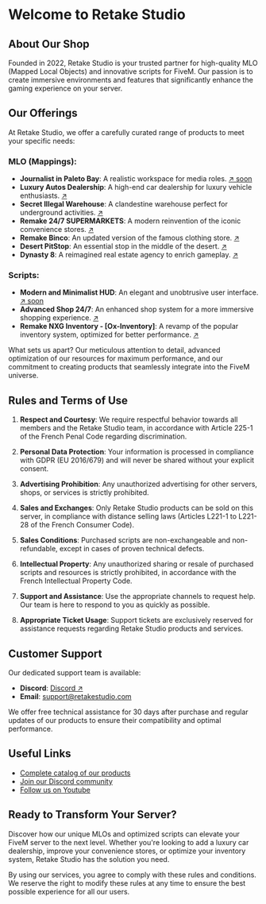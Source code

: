 # Welcome to Retake Studio

## About Our Shop

Founded in 2022, Retake Studio is your trusted partner for high-quality MLO (Mapped Local Objects) and innovative scripts for FiveM. Our passion is to create immersive environments and features that significantly enhance the gaming experience on your server.

## Our Offerings

At Retake Studio, we offer a carefully curated range of products to meet your specific needs:

### MLO (Mappings):
- **Journalist in Paleto Bay**: A realistic workspace for media roles. [↗ soon]()
- **Luxury Autos Dealership**: A high-end car dealership for luxury vehicle enthusiasts. [↗](https://retake-studio.tebex.io/package/5978821)
- **Secret Illegal Warehouse**: A clandestine warehouse perfect for underground activities. [↗](https://retake-studio.tebex.io/package/6315799) 
- **Remake 24/7 SUPERMARKETS**: A modern reinvention of the iconic convenience stores. [↗](https://retake-studio.tebex.io/package/6179108)
- **Remake Binco**: An updated version of the famous clothing store. [↗](https://retake-studio.tebex.io/package/6336310)
- **Desert PitStop**: An essential stop in the middle of the desert. [↗](https://retake-studio.tebex.io/package/6070379)
- **Dynasty 8**: A reimagined real estate agency to enrich gameplay. [↗](https://retake-studio.tebex.io/package/6357879)

### Scripts:
- **Modern and Minimalist HUD**: An elegant and unobtrusive user interface. [↗ soon]()
- **Advanced Shop 24/7**: An enhanced shop system for a more immersive shopping experience. [↗](https://retake-studio.tebex.io/package/5900299)
- **Remake NXG Inventory - [Ox-Inventory]**: A revamp of the popular inventory system, optimized for better performance. [↗](https://retake-studio.tebex.io/package/6375067)

What sets us apart? Our meticulous attention to detail, advanced optimization of our resources for maximum performance, and our commitment to creating products that seamlessly integrate into the FiveM universe.

## Rules and Terms of Use

1. **Respect and Courtesy**: We require respectful behavior towards all members and the Retake Studio team, in accordance with Article 225-1 of the French Penal Code regarding discrimination.

2. **Personal Data Protection**: Your information is processed in compliance with GDPR (EU 2016/679) and will never be shared without your explicit consent.

3. **Advertising Prohibition**: Any unauthorized advertising for other servers, shops, or services is strictly prohibited.

4. **Sales and Exchanges**: Only Retake Studio products can be sold on this server, in compliance with distance selling laws (Articles L221-1 to L221-28 of the French Consumer Code).

5. **Sales Conditions**: Purchased scripts are non-exchangeable and non-refundable, except in cases of proven technical defects.

6. **Intellectual Property**: Any unauthorized sharing or resale of purchased scripts and resources is strictly prohibited, in accordance with the French Intellectual Property Code.

7. **Support and Assistance**: Use the appropriate channels to request help. Our team is here to respond to you as quickly as possible.

8. **Appropriate Ticket Usage**: Support tickets are exclusively reserved for assistance requests regarding Retake Studio products and services.

## Customer Support

Our dedicated support team is available:

- **Discord**: [Discord ↗](https://discord.gg/UMwpRHkUtg)
- **Email**: [support@retakestudio.com](mailto:support@retakestudio.com)

We offer free technical assistance for 30 days after purchase and regular updates of our products to ensure their compatibility and optimal performance.

## Useful Links

- [Complete catalog of our products](https://retake-studio.tebex.io)
- [Join our Discord community](https://discord.gg/UMwpRHkUtg)
- [Follow us on Youtube](https://www.youtube.com/@retakestudio)

## Ready to Transform Your Server?

Discover how our unique MLOs and optimized scripts can elevate your FiveM server to the next level. Whether you're looking to add a luxury car dealership, improve your convenience stores, or optimize your inventory system, Retake Studio has the solution you need.

By using our services, you agree to comply with these rules and conditions. We reserve the right to modify these rules at any time to ensure the best possible experience for all our users.